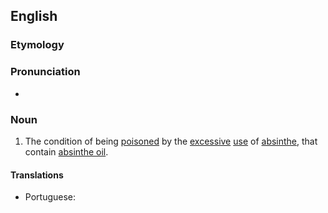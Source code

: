 ==English==

===Etymology===
{{suffix|en|absinthe|ism}}

===Pronunciation===
* {{a|US}} {{IPA|en|/ˈæb.sənˌθɪz.m̩/}}

===Noun===
{{en-noun|-}}

# The condition of being [[poison]]ed by the [[excessive]] [[use]] of [[absinthe]], that contain [[absinthe oil]].

====Translations====
{{trans-top|condition of being poisoned by absinthe}}
* Portuguese: {{t|pt|absintismo|m}}
{{trans-mid}}
{{trans-bottom}}